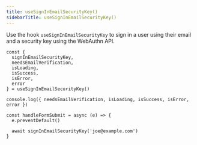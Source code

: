 ```yaml
---
title: useSignInEmailSecurityKey()
sidebarTitle: useSignInEmailSecurityKey()
---
```


Use the hook `useSignInEmailSecurityKey` to sign in a user using their email and a security key using the WebAuthn API.

```tsx
const {
  signInEmailSecurityKey,
  needsEmailVerification,
  isLoading,
  isSuccess,
  isError,
  error
} = useSignInEmailSecurityKey()

console.log({ needsEmailVerification, isLoading, isSuccess, isError, error })

const handleFormSubmit = async (e) => {
  e.preventDefault()

  await signInEmailSecurityKey('joe@example.com')
}
```

